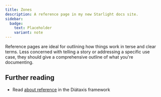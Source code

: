 ```yaml
---
title: Zones
description: A reference page in my new Starlight docs site.
sidebar:
  badge:
    text: Placeholder
    variant: note
---
```


Reference pages are ideal for outlining how things work in terse and clear terms.
Less concerned with telling a story or addressing a specific use case, they should give a comprehensive outline of what you're documenting.

## Further reading

- Read [about reference](https://diataxis.fr/reference/) in the Diátaxis framework
